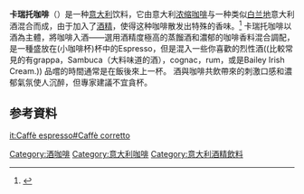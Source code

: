 {{Notability Unreferenced |time=2015-07-01}}
{{Italian cuisine}}
{{noteTA
|G1=Food
}}
'''卡瑞托咖啡'''（{{lang-it|Caffè corretto}}）是一种[[意大利|意大利]]饮料，它由意大利[[濃縮咖啡|浓缩咖啡]]与一种类似[[白兰地|白兰地]]意大利酒混合而成，由于加入了[[酒精|酒精]]，使得这种咖啡散发出特殊的香味。<ref>{{Cite web |url=http://www.recipetips.com/glossary-term/t--35765/cafe-corretto.asp |title=Café Corretto |accessdate=2010-03-03 |archive-date=2010-08-27 |archive-url=https://web.archive.org/web/20100827204248/http://www.recipetips.com/glossary-term/t--35765/cafe-corretto.asp |dead-url=no }}</ref>
卡瑞托咖啡以酒為主體，將咖啡入酒——選用酒精度極高的蒸餾酒和濃郁的咖啡香料混合調配，是一種盛放在{{lang|it|demitasse}}(小咖啡杯)杯中的Espresso，但是混入一些你喜歡的烈性酒((比較常見的有grappa，Sambuca（大料味道的酒），cognac，rum，或是Bailey Irish Cream.))
品嚐的時間通常是在飯後來上一杯。
酒與咖啡共飲帶來的刺激口感和濃郁氣氛使人沉醉，但專家建議不宜貪杯。

== 参考資料 ==
{{Reflist}}

{{drink-stub}}

{{coffee}}
[[Category:酒咖啡|Category:酒咖啡]]
[[Category:意大利咖啡|Category:意大利咖啡]]
[[Category:意大利酒精飲料|Category:意大利酒精飲料]]

[[it:Caffè_espresso#Caffè_corretto|it:Caffè espresso#Caffè corretto]]